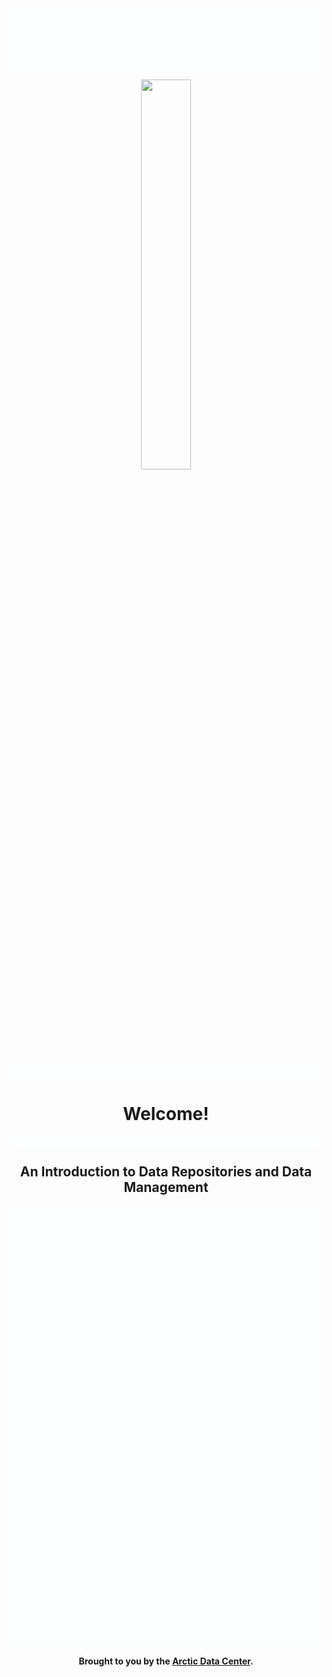 
<div style="background: #FCFFFF; position: relative; height: 100px; right: 0px; left: 0px;"></div>
<center>

[![](logo-clickme2.png){width=40%}](Landingpage.html)

<div style="background: #FCFFFF; position: relative; height: 25px; right: 0px; left: 0px;"></div>

# **Welcome!**

<div style="background: #FCFFFF; position: relative; height: 15px; right: 0px; left: 0px;"></div>

## An Introduction to Data Repositories and Data Management


<div style="background: #FCFFFF; position: relative; height: 700px; right: 0px; left: 0px;"></div>

#### Brought to you by the [Arctic Data Center](https://arcticdata.io/). 